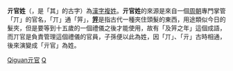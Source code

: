 {{unreferenced|time=2017-06-02T12:27:53+00:00}}
{{姓氏
|姓氏=亓官
|拼音=Qíguān
|注音={{Pinyin2zhuyin|Qí}}{{Pinyin2zhuyin|guān}}
|中国大陆=Qiguan
|台湾=
|香港=
|澳门=
|新加坡=
|马来西亚=
|越南=Kì Quan
|韩国=기관
|反切=
|同音字=其冠
|堂号=
|郡望=
}}

'''亓官姓'''（{{標音 |字=亓 |繁= |简= |拼音=qí |注音=ㄑ一ˊ |粤拼=kei4 |中古= |反切= |同音字=其}}，是「其」的古字）為[[漢字姓氏|漢字]][[複姓|複姓]]。'''亓官姓'''的來源是來自一個[[周朝|周朝]]專門掌管「丌」的官名，「丌」通「笄」，'''[[笄|笄]]'''是指古代一種夾住頭髮的東西，用途類似今日的髮夾，但是要等到十五歲的一個禮儀之後才能使用，故有「及笄之年」這個成語，而丌官是負責管理這個禮儀的官員，子孫便以此為姓，因「丌」、「亓」古時相通，後來演變成「亓官」為姓。



{{姓氏小作品}}

[[Category:复姓|Qiguan亓官]]
[[Category:漢姓|Q]]